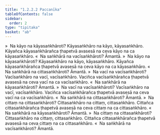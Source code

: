 ```yaml
---
title: "1.2.2.2 Paccanīka"
tableOfContents: false
sidebar:
  order: 2
type: "tipitaka"
basket: "ab"
---
```



<DynamicBreadcrumb />

<Division number="13">

<Paragraph number="88">
»  Na kāyo na kāyasaṅkhāroti?
</Paragraph>

<Paragraph number="89">
Kāyasaṅkhāro na kāyo, kāyasaṅkhāro. Kāyañca kāyasaṅkhārañca ṭhapetvā avasesā na ceva kāyo na ca kāyasaṅkhāro.
</Paragraph>

<Paragraph number="90">
«  Na saṅkhārā na vacīsaṅkhāroti? Āmantā.
</Paragraph>

<Paragraph number="91">
»  Na kāyo na kāyasaṅkhāroti?
</Paragraph>

<Paragraph number="92">
Kāyasaṅkhāro na kāyo, kāyasaṅkhāro. Kāyañca kāyasaṅkhārañca ṭhapetvā avasesā na ceva kāyo na ca kāyasaṅkhāro.
</Paragraph>

<Paragraph number="93">
«  Na saṅkhārā na cittasaṅkhāroti? Āmantā.
</Paragraph>

</Division>
<Division number="14">

<Paragraph number="94">
»  Na vacī na vacīsaṅkhāroti?
</Paragraph>

<Paragraph number="95">
Vacīsaṅkhāro na vacī, vacīsaṅkhāro. Vaciñca vacīsaṅkhārañca ṭhapetvā avasesā na ceva vacī na ca vacīsaṅkhāro.
</Paragraph>

<Paragraph number="96">
«  Na saṅkhārā na kāyasaṅkhāroti? Āmantā.
</Paragraph>

<Paragraph number="97">
»  Na vacī na vacīsaṅkhāroti?
</Paragraph>

<Paragraph number="98">
Vacīsaṅkhāro na vacī, vacīsaṅkhāro. Vaciñca vacīsaṅkhārañca ṭhapetvā avasesā na ceva vacī na ca vacīsaṅkhāro.
</Paragraph>

<Paragraph number="99">
«  Na saṅkhārā na cittasaṅkhāroti? Āmantā.
</Paragraph>

</Division>
<Division number="15">

<Paragraph number="100">
»  Na cittaṃ na cittasaṅkhāroti?
</Paragraph>

<Paragraph number="101">
Cittasaṅkhāro na cittaṃ, cittasaṅkhāro. Cittañca cittasaṅkhārañca ṭhapetvā avasesā na ceva cittaṃ na ca cittasaṅkhāro.
</Paragraph>

<Paragraph number="102">
«  Na saṅkhārā na kāyasaṅkhāroti? Āmantā.
</Paragraph>

<Paragraph number="103">
»  Na cittaṃ na cittasaṅkhāroti?
</Paragraph>

<Paragraph number="104">
Cittasaṅkhāro na cittaṃ, cittasaṅkhāro. Cittañca cittasaṅkhārañca ṭhapetvā avasesā na ceva cittaṃ na ca cittasaṅkhāro.
</Paragraph>

<Paragraph number="105">
«  Na saṅkhārā na vacīsaṅkhāroti? Āmantā.
</Paragraph>
</Division>